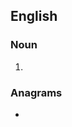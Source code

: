 ==English==

===Noun===
{{head|en|noun form}}

# {{plural of|mesolect|lang=en}}

===Anagrams===
* {{anagrams|en|a=ceelmosst|cometless}}